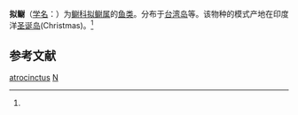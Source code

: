 {{Speciesbox
| taxon = Mimoblennius atrocinctus
| binomial_authority = (Regan, 1917)<ref name='id8058'>{{cite web| url =http://www.bioinfo.cn/db05/BjdwSpecies.php?action=view&id=8058| title =拟鳚| work =《中国动物物种编目数据库》| publisher =中国科学院微生物研究所| author =中国科学院动物研究所| accessdate =2009-04-16| deadurl =yes| archiveurl =https://web.archive.org/web/20160305090858/http://www.bioinfo.cn/db05/BjdwSpecies.php?action=view&id=8058| archivedate =2016-03-05}}</ref>
}}

'''拟鳚'''（[[学名|学名]]：{{lang|la|''Mimoblennius atrocinctus''}}）为[[鳚科|鳚科]][[拟鳚属|拟鳚属]]的[[鱼类|鱼类]]。分布于[[台湾岛|台湾岛]]等。该物种的模式产地在印度洋[[圣诞岛|圣诞岛]](Christmas)。<ref name='id8058'/>

== 参考文献 ==
{{reflist}}

{{Taxonbar|from=Q3751521}}

[[Category:拟鳚属|atrocinctus]]
[[Category:_1917年描述的鱼类|N]]


{{鱸形目小作品}}